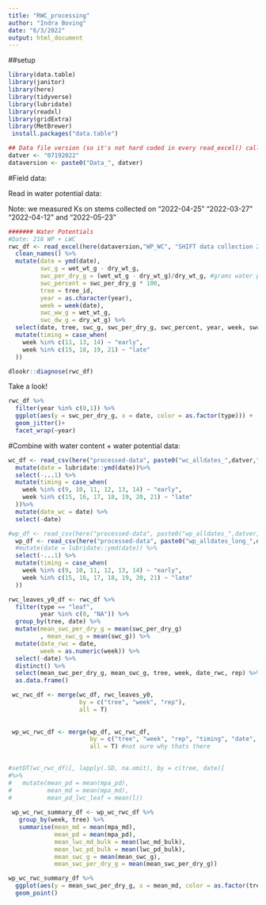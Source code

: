 ```yaml
---
title: "RWC_processing"
author: "Indra Boving"
date: "6/3/2022"
output: html_document
---
```


##setup

```r
library(data.table)
library(janitor)
library(here)
library(tidyverse)
library(lubridate)
library(readxl)
library(gridExtra)
library(MetBrewer)
 install.packages("data.table")
```


```r
## Data file version (so it's not hard coded in every read_excel() call)
datver <- "07192022"
dataversion <- paste0("Data_", datver)
```

#Field data: 

Read in water potential data:

Note: we measured Ks on stems collected on "2022-04-25" "2022-03-27" "2022-04-12" and "2022-05-23"

```r
####### Water Potentials 
#Date: 218 WP + LWC
rwc_df <- read_excel(here(dataversion,"WP_WC", "SHIFT data collection 2022.xlsx"), sheet="RWC DATA", skip=0, na = "NA") %>% 
  clean_names() %>% 
  mutate(date = ymd(date), 
         swc_g = wet_wt_g - dry_wt_g,
         swc_per_dry_g = (wet_wt_g - dry_wt_g)/dry_wt_g, #grams water per gram dry weight
         swc_percent = swc_per_dry_g * 100, 
         tree = tree_id, 
         year = as.character(year), 
         week = week(date), 
         swc_ww_g = wet_wt_g, 
         swc_dw_g = dry_wt_g) %>% 
  select(date, tree, swc_g, swc_per_dry_g, swc_percent, year, week, swc_ww_g, swc_dw_g, type, rep) %>% 
  mutate(timing = case_when(
    week %in% c(11, 13, 14) ~ "early", 
    week %in% c(15, 18, 19, 21) ~ "late"
  ))

dlookr::diagnose(rwc_df)
```

Take a look! 

```r
rwc_df %>% 
  filter(year %in% c(0,1)) %>% 
  ggplot(aes(y = swc_per_dry_g, x = date, color = as.factor(type))) +
  geom_jitter()+
  facet_wrap(~year) 
```

#Combine with water content + water potential data: 

```r
wc_df <- read_csv(here("processed-data", paste0("wc_alldates_",datver,".csv"))) %>% #contains LWC data
  mutate(date = lubridate::ymd(date))%>% 
  select(-...1) %>% 
  mutate(timing = case_when(
    week %in% c(9, 10, 11, 12, 13, 14) ~ "early", 
    week %in% c(15, 16, 17, 18, 19, 20, 21) ~ "late"
  ))%>% 
  mutate(date_wc = date) %>% 
  select(-date)

#wp_df <- read_csv(here("processed-data", paste0("wp_alldates_",datver,".csv"))) %>% #contains WP data
  wp_df <- read_csv(here("processed-data", paste0("wp_alldates_long_",datver,".csv"))) %>%
  #mutate(date = lubridate::ymd(date)) %>% 
  select(-...1) %>% 
  mutate(timing = case_when(
    week %in% c(9, 10, 11, 12, 13, 14) ~ "early", 
    week %in% c(15, 16, 17, 18, 19, 20, 21) ~ "late"
  )) 

rwc_leaves_y0_df <- rwc_df %>% 
  filter(type == "leaf", 
         year %in% c(0, "NA")) %>% 
  group_by(tree, date) %>% 
  mutate(mean_swc_per_dry_g = mean(swc_per_dry_g)
         , mean_swc_g = mean(swc_g)) %>% 
  mutate(date_rwc = date, 
         week = as.numeric(week)) %>% 
  select(-date) %>% 
  distinct() %>% 
  select(mean_swc_per_dry_g, mean_swc_g, tree, week, date_rwc, rep) %>% 
  as.data.frame()

 wc_rwc_df <- merge(wc_df, rwc_leaves_y0, 
                    by = c("tree", "week", "rep"), 
                    all = T) 
 
 
 wp_wc_rwc_df <- merge(wp_df, wc_rwc_df, 
                       by = c("tree", "week", "rep", "timing", "date", "species"), 
                       all = T) #not sure why thats there
 
```


```r
#setDT(wc_rwc_df)[, lapply(.SD, na.omit), by = c(tree, date)]
#%>% 
#   mutate(mean_pd = mean(mpa_pd), 
#          mean_md = mean(mpa_md), 
#          mean_pd_lwc_leaf = mean(l))
 
 wp_wc_rwc_summary_df <- wp_wc_rwc_df %>% 
   group_by(week, tree) %>% 
   summarise(mean_md = mean(mpa_md), 
             mean_pd = mean(mpa_pd), 
             mean_lwc_md_bulk = mean(lwc_md_bulk), 
             mean_lwc_pd_bulk = mean(lwc_pd_bulk), 
             mean_swc_g = mean(mean_swc_g), 
             mean_swc_per_dry_g = mean(mean_swc_per_dry_g))
```

```r
wp_wc_rwc_summary_df %>% 
  ggplot(aes(y = mean_swc_per_dry_g, x = mean_md, color = as.factor(tree))) +
  geom_point()
```


